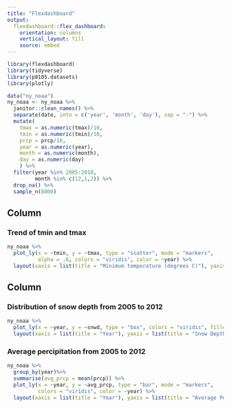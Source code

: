 ```yaml
---
title: "Flexdashboard"
output: 
  flexdashboard::flex_dashboard:
    orientation: columns
    vertical_layout: fill
    source: embed
---
```


```r
library(flexdashboard)
library(tidyverse)
library(p8105.datasets)
library(plotly)
```

```r
data("ny_noaa")
ny_noaa <- ny_noaa %>%
  janitor::clean_names() %>%
  separate(date, into = c('year', 'month', 'day'), sep = "-") %>%
  mutate(
    tmax = as.numeric(tmax)/10,
    tmin = as.numeric(tmin)/10,
    prcp = prcp/10,
    year = as.numeric(year),
    month = as.numeric(month),
    day = as.numeric(day)
    ) %>% 
  filter(year %in% 2005:2010,
         month %in% c(12,1,2)) %>% 
  drop_na() %>% 
  sample_n(8000)
```

Column {data-width=650}
-----------------------------------------------------------------------

### Trend of tmin and tmax

```r
ny_noaa %>% 
  plot_ly(x = ~tmin, y = ~tmax, type = "scatter", mode = "markers",
          alpha = .6, colors = "viridis", color = ~year) %>% 
  layout(xaxis = list(title = "Minimum temperature (degrees C)"), yaxis = list(title = "Maximum temperature (degrees C)"))
```

Column {data-width=350}
-----------------------------------------------------------------------

### Distribution of snow depth from 2005 to 2012

```r
ny_noaa %>%
  plot_ly(x = ~year, y = ~snwd, type = "box", colors = "viridis", fillcolor = ~year) %>%
  layout(xaxis = list(title = "Year"), yaxis = list(title = "Snow Depth"))
```

### Average percipitation from 2005 to 2012

```r
ny_noaa %>% 
  group_by(year)%>%
  summarise(avg_prcp = mean(prcp)) %>%
  plot_ly(x = ~year, y = ~avg_prcp, type = "bar", mode = "markers",
          colors = "viridis", color = ~year) %>%
  layout(xaxis = list(title = "Year"), yaxis = list(title = "Average Percipitation"))
```
